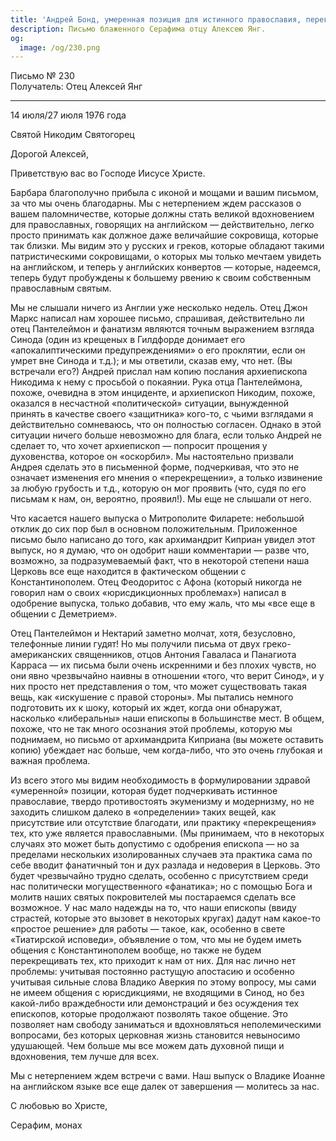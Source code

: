 ```yaml
---
title: 'Андрей Бонд, умеренная позиция для истинного православия, перекрещения'
description: Письмо блаженного Серафима отцу Алексею Янг.
og:
  image: /og/230.png
---
```


<div style={{textAlign:'right', fontFamily:'monospace'}}>Письмо № 230</div>
<div style={{textAlign:'left', fontFamily:'monospace'}}>Получатель: Отец Алексей Янг</div>

---

14 июля/27 июля 1976 года

Святой Никодим Святогорец

Дорогой Алексей,

Приветствую вас во Господе Иисусе Христе.

Барбара благополучно прибыла с иконой и мощами и вашим письмом, за что мы очень благодарны. Мы с нетерпением ждем рассказов о вашем паломничестве, которые должны стать великой вдохновением для православных, говорящих на английском — действительно, легко просто принимать как должное даже величайшие сокровища, которые так близки. Мы видим это у русских и греков, которые обладают такими патристическими сокровищами, о которых мы только мечтаем увидеть на английском, и теперь у английских конвертов — которые, надеемся, теперь будут пробуждены к большему рвению к своим собственным православным святым.

Мы не слышали ничего из Англии уже несколько недель. Отец Джон Маркс написал нам хорошее письмо, спрашивая, действительно ли отец Пантелеймон и фанатизм являются точным выражением взгляда Синода (один из крещеных в Гилдфорде донимает его «апокалиптическими предупреждениями» о его проклятии, если он умрет вне Синода и т.д.); и мы ответили, сказав ему, что нет. (Вы встречали его?) Андрей прислал нам копию послания архиепископа Никодима к нему с просьбой о покаянии. Рука отца Пантелеймона, похоже, очевидна в этом инциденте, и архиепископ Никодим, похоже, оказался в несчастной «политической» ситуации, вынужденной принять в качестве своего «защитника» кого-то, с чьими взглядами я действительно сомневаюсь, что он полностью согласен. Однако в этой ситуации ничего больше невозможно для блага, если только Андрей не сделает то, что хочет архиепископ — попросит прощения у духовенства, которое он «оскорбил». Мы настоятельно призвали Андрея сделать это в письменной форме, подчеркивая, что это не означает изменения его мнения о «перекрещении», а только извинение за любую грубость и т.д., которую он мог проявить (что, судя по его письмам к нам, он, вероятно, проявил!). Мы еще не слышали от него.

Что касается нашего выпуска о Митрополите Филарете: небольшой отклик до сих пор был в основном положительным. Приложенное письмо было написано до того, как архимандрит Киприан увидел этот выпуск, но я думаю, что он одобрит наши комментарии — разве что, возможно, за подразумеваемый факт, что в некоторой степени наша Церковь все еще находится в фактическом общении с Константинополем. Отец Феодоритос с Афона (который никогда не говорил нам о своих «юрисдикционных проблемах») написал в одобрение выпуска, только добавив, что ему жаль, что мы «все еще в общении с Деметрием».

Отец Пантелеймон и Нектарий заметно молчат, хотя, безусловно, телефонные линии гудят! Но мы получили письма от двух греко-американских священников, отцов Антония Гаваласа и Панагиота Карраса — их письма были очень искренними и без плохих чувств, но они явно чрезвычайно наивны в отношении «того, что верит Синод», и у них просто нет представления о том, что может существовать такая вещь, как «искушение с правой стороны». Мы пытались немного подготовить их к шоку, который их ждет, когда они обнаружат, насколько «либеральны» наши епископы в большинстве мест. В общем, похоже, что не так много осознания этой проблемы, которую мы поднимаем, но письмо от архимандрита Киприана (вы можете оставить копию) убеждает нас больше, чем когда-либо, что это очень глубокая и важная проблема.

Из всего этого мы видим необходимость в формулировании здравой «умеренной» позиции, которая будет подчеркивать истинное православие, твердо противостоять экуменизму и модернизму, но не заходить слишком далеко в «определении» таких вещей, как присутствие или отсутствие благодати, или практику «перекрещения» тех, кто уже является православными. (Мы принимаем, что в некоторых случаях это может быть допустимо с одобрения епископа — но за пределами нескольких изолированных случаев эта практика сама по себе вводит фанатичный тон и дух разлада и недоверия в Церковь. Это будет чрезвычайно трудно сделать, особенно с присутствием среди нас политически могущественного «фанатика»; но с помощью Бога и молитв наших святых покровителей мы постараемся сделать все возможное. У нас мало надежды на то, что наши епископы (ввиду страстей, которые это вызовет в некоторых кругах) дадут нам какое-то «простое решение» для работы — такое, как, особенно в свете «Тиатирской исповеди», объявление о том, что мы не будем иметь общения с Константинополем вообще, но также не будем перекрещивать тех, кто приходит к нам от них. Для нас лично нет проблемы: учитывая постоянно растущую апостасию и особенно учитывая сильные слова Владико Аверкия по этому вопросу, мы сами не имеем общения с юрисдикциями, не входящими в Синод, но без какой-либо враждебности или демонстраций и без осуждения тех епископов, которые продолжают позволять такое общение. Это позволяет нам свободу заниматься и вдохновляться неполемическими вопросами, без которых церковная жизнь становится невыносимо удушающей. Чем больше мы все можем дать духовной пищи и вдохновения, тем лучше для всех.

Мы с нетерпением ждем встречи с вами. Наш выпуск о Владике Иоанне на английском языке все еще далек от завершения — молитесь за нас.

С любовью во Христе,

Серафим, монах